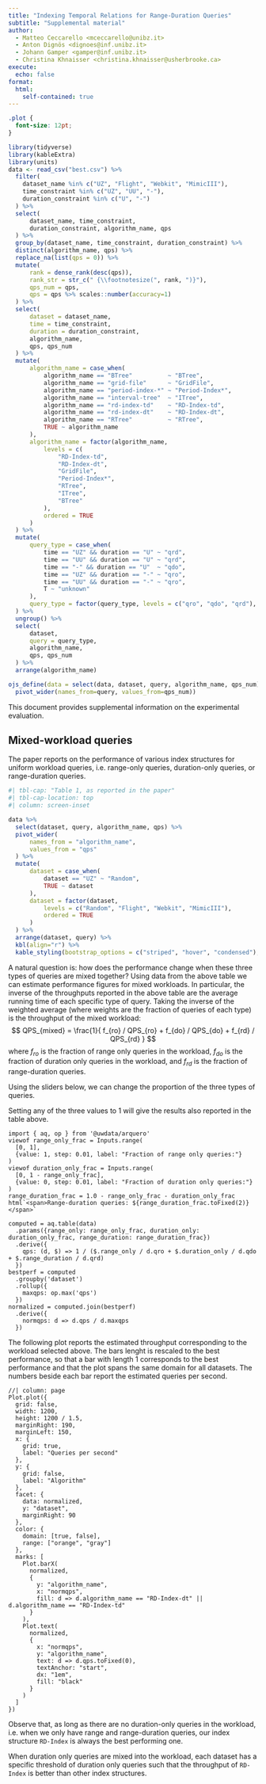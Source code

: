 ```yaml
---
title: "Indexing Temporal Relations for Range-Duration Queries"
subtitle: "Supplemental material"
author:
  - Matteo Ceccarello <mceccarello@unibz.it>
  - Anton Dignös <dignoes@inf.unibz.it>
  - Johann Gamper <gamper@inf.unibz.it>
  - Christina Khnaisser <christina.khnaisser@usherbrooke.ca>
execute:
  echo: false
format:
  html:
    self-contained: true
---
```


```css
.plot {
  font-size: 12pt;
}
```

```r
library(tidyverse)
library(kableExtra)
library(units)
data <- read_csv("best.csv") %>%
  filter(
    dataset_name %in% c("UZ", "Flight", "Webkit", "MimicIII"),
    time_constraint %in% c("UZ", "UU", "-"),
    duration_constraint %in% c("U", "-")
  ) %>%
  select(
      dataset_name, time_constraint,
      duration_constraint, algorithm_name, qps
  ) %>%
  group_by(dataset_name, time_constraint, duration_constraint) %>%
  distinct(algorithm_name, qps) %>%
  replace_na(list(qps = 0)) %>%
  mutate(
      rank = dense_rank(desc(qps)),
      rank_str = str_c(" {\\footnotesize(", rank, ")}"),
      qps_num = qps,
      qps = qps %>% scales::number(accuracy=1)
  ) %>%
  select(
      dataset = dataset_name,
      time = time_constraint,
      duration = duration_constraint,
      algorithm_name,
      qps, qps_num
  ) %>%
  mutate(
      algorithm_name = case_when(
          algorithm_name == "BTree"          ~ "BTree",
          algorithm_name == "grid-file"      ~ "GridFile",
          algorithm_name == "period-index-*" ~ "Period-Index*",
          algorithm_name == "interval-tree"  ~ "ITree",
          algorithm_name == "rd-index-td"    ~ "RD-Index-td",
          algorithm_name == "rd-index-dt"    ~ "RD-Index-dt",
          algorithm_name == "RTree"          ~ "RTree",
          TRUE ~ algorithm_name
      ),
      algorithm_name = factor(algorithm_name,
          levels = c(
              "RD-Index-td",
              "RD-Index-dt",
              "GridFile",
              "Period-Index*",
              "RTree",
              "ITree",
              "BTree"
          ),
          ordered = TRUE
      )
  ) %>%
  mutate(
      query_type = case_when(
          time == "UZ" && duration == "U" ~ "qrd",
          time == "UU" && duration == "U" ~ "qrd",
          time == "-" && duration == "U"  ~ "qdo",
          time == "UZ" && duration == "-" ~ "qro",
          time == "UU" && duration == "-" ~ "qro",
          T ~ "unknown"
      ),
      query_type = factor(query_type, levels = c("qro", "qdo", "qrd"), ordered = T)
  ) %>%
  ungroup() %>%
  select(
      dataset,
      query = query_type,
      algorithm_name,
      qps, qps_num
  ) %>%
  arrange(algorithm_name)

ojs_define(data = select(data, dataset, query, algorithm_name, qps_num) %>%
  pivot_wider(names_from=query, values_from=qps_num))
```

This document provides supplemental information on the experimental evaluation.

## Mixed-workload queries

The paper reports on the performance of various index structures for uniform workload queries, i.e. range-only queries, duration-only queries, or range-duration queries.

```r
#| tbl-cap: "Table 1, as reported in the paper"
#| tbl-cap-location: top
#| column: screen-inset

data %>% 
  select(dataset, query, algorithm_name, qps) %>%
  pivot_wider(
      names_from = "algorithm_name",
      values_from = "qps"
  ) %>%
  mutate(
      dataset = case_when(
          dataset == "UZ" ~ "Random",
          TRUE ~ dataset
      ),
      dataset = factor(dataset,
          levels = c("Random", "Flight", "Webkit", "MimicIII"),
          ordered = TRUE
      )
  ) %>%
  arrange(dataset, query) %>%
  kbl(align="r") %>%
  kable_styling(bootstrap_options = c("striped", "hover", "condensed"), full_width = T, font_size = 14)

```

A natural question is: how does the performance change when these three types of queries are mixed together?
Using data from the above table we can estimate performance figures for mixed workloads.
In particular, the inverse of the throughputs reported in the above table are the average running time of each specific type of query.
Taking the inverse of the weighted average (where weights are the fraction of queries of each type) is the throughput of the mixed workload:
$$
QPS_{mixed} =
\frac{1}{
  f_{ro} / QPS_{ro} +
  f_{do} / QPS_{do} +
  f_{rd} / QPS_{rd}
}
$$
where $f_{ro}$ is the fraction of range only queries in the workload,
$f_{do}$ is the fraction of duration only queries in the workload,
and $f_{rd}$ is the fraction of range-duration queries.

Using the sliders below, we can change the proportion of the three types of queries.

:::{.column-margin}
Setting any of the three values to 1 will give the results also reported in the table above.
:::

```ojs
import { aq, op } from '@uwdata/arquero'
viewof range_only_frac = Inputs.range(
  [0, 1],
  {value: 1, step: 0.01, label: "Fraction of range only queries:"}
)
viewof duration_only_frac = Inputs.range(
  [0, 1 - range_only_frac],
  {value: 0, step: 0.01, label: "Fraction of duration only queries:"}
)
range_duration_frac = 1.0 - range_only_frac - duration_only_frac
html`<span>Range-duration queries: ${range_duration_frac.toFixed(2)}</span>`
```

```ojs
computed = aq.table(data)
  .params({range_only: range_only_frac, duration_only: duration_only_frac, range_duration: range_duration_frac})
  .derive({
    qps: (d, $) => 1 / ($.range_only / d.qro + $.duration_only / d.qdo + $.range_duration / d.qrd)
  })
bestperf = computed
  .groupby('dataset')
  .rollup({
    maxqps: op.max('qps')
  })
normalized = computed.join(bestperf)
  .derive({
    normqps: d => d.qps / d.maxqps
  })
```

The following plot reports the estimated throughput corresponding to the workload selected above.
The bars lenght is rescaled to the best performance, so that a bar with length 1 corresponds to the best performance and that the plot spans the same domain for all datasets.
The numbers beside each bar report the estimated queries per second.

```ojs
//| column: page
Plot.plot({
  grid: false,
  width: 1200,
  height: 1200 / 1.5,
  marginRight: 190,
  marginLeft: 150,
  x: {
    grid: true,
    label: "Queries per second"
  },
  y: {
    grid: false,
    label: "Algorithm"
  },
  facet: {
    data: normalized,
    y: "dataset",
    marginRight: 90
  },
  color: {
    domain: [true, false],
    range: ["orange", "gray"]
  },
  marks: [
    Plot.barX(
      normalized,
      {
        y: "algorithm_name", 
        x: "normqps",
        fill: d => d.algorithm_name == "RD-Index-dt" || d.algorithm_name == "RD-Index-td"
      }
    ),
    Plot.text(
      normalized,
      {
        x: "normqps",
        y: "algorithm_name",
        text: d => d.qps.toFixed(0),
        textAnchor: "start",
        dx: "1em",
        fill: "black"
      }
    )
  ]
})
```

Observe that, as long as there are no duration-only queries in the workload, i.e. when we only have range and range-duration queries,
our index structure `RD-Index` is always the best performing one.

When duration only queries are mixed into the workload, each dataset has a specific threshold of duration only queries such that the throughput of `RD-Index` is better than other index structures.
